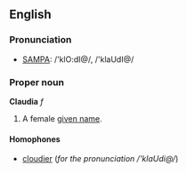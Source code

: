 ==English==
===Pronunciation===
*[[w:SAMPA|SAMPA]]: /'klO:dI@/, /'klaUdI@/

===Proper noun===
'''Claudia''' ''f''

#A female [[given name]].

====Homophones====
*[[cloudy|cloudier]] (''for the pronunciation /'klaUdi@/'')